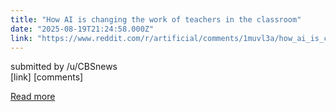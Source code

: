 ```yaml
---
title: "How AI is changing the work of teachers in the classroom"
date: "2025-08-19T21:24:58.000Z"
link: "https://www.reddit.com/r/artificial/comments/1muvl3a/how_ai_is_changing_the_work_of_teachers_in_the/"
---
```


submitted by    /u/CBSnews  
 [link]   [comments]

[Read more](https://www.reddit.com/r/artificial/comments/1muvl3a/how_ai_is_changing_the_work_of_teachers_in_the/)
